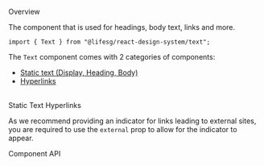 
<Meta of={TextStories} />

<Title>Text</Title>

<Secondary>Overview</Secondary>

The component that is used for headings, body text, links and more.

```tsx
import { Text } from "@lifesg/react-design-system/text";
```

The `Text` component comes with 2 categories of components:

-   [Static text (Display, Heading, Body)](#static)
-   [Hyperlinks](#hyperlink)

<br />

<a id="static">
    <Heading3>Static Text</Heading3>
</a>

<Story of={TextStories.Styles} />

<a id="hyperlink">
    <Heading3>Hyperlinks</Heading3>
</a>

<Canvas of={TextStories.Hyperlinks} />

As we recommend providing an indicator for links leading to external sites, you are required to use the `external` prop to allow for the indicator to appear.

<Canvas of={TextStories.ExternalHyperlinks} />

<Secondary>Component API</Secondary>

<PropsTable />
